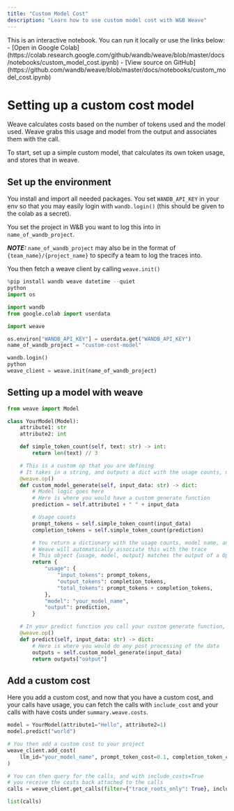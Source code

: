 ```yaml
---
title: "Custom Model Cost"
description: "Learn how to use custom model cost with W&B Weave"
---
```


<Note>
This is an interactive notebook. You can run it locally or use the links below:
- [Open in Google Colab](https://colab.research.google.com/github/wandb/weave/blob/master/docs/notebooks/custom_model_cost.ipynb)
- [View source on GitHub](https://github.com/wandb/weave/blob/master/docs/notebooks/custom_model_cost.ipynb)
</Note>

# Setting up a custom cost model

Weave calculates costs based on the number of tokens used and the model used.
Weave grabs this usage and model from the output and associates them with the call.

To start, set up a simple custom model, that calculates its own token usage, and stores that in weave.

## Set up the environment

You install and import all needed packages.
You set `WANDB_API_KEY` in your env so that you may easily login with `wandb.login()` (this should be given to the colab as a secret).

You set the project in W&B you want to log this into in `name_of_wandb_project`.

**_NOTE:_** `name_of_wandb_project` may also be in the format of `{team_name}/{project_name}` to specify a team to log the traces into.

You then fetch a weave client by calling `weave.init()`

```python
%pip install wandb weave datetime --quiet
python
import os

import wandb
from google.colab import userdata

import weave

os.environ["WANDB_API_KEY"] = userdata.get("WANDB_API_KEY")
name_of_wandb_project = "custom-cost-model"

wandb.login()
python
weave_client = weave.init(name_of_wandb_project)
```

## Setting up a model with weave

```python
from weave import Model

class YourModel(Model):
    attribute1: str
    attribute2: int

    def simple_token_count(self, text: str) -> int:
        return len(text) // 3

    # This is a custom op that you are defining
    # It takes in a string, and outputs a dict with the usage counts, model name, and the output
    @weave.op()
    def custom_model_generate(self, input_data: str) -> dict:
        # Model logic goes here
        # Here is where you would have a custom generate function
        prediction = self.attribute1 + " " + input_data

        # Usage counts
        prompt_tokens = self.simple_token_count(input_data)
        completion_tokens = self.simple_token_count(prediction)

        # You return a dictionary with the usage counts, model name, and the output
        # Weave will automatically associate this with the trace
        # This object {usage, model, output} matches the output of a OpenAI Call
        return {
            "usage": {
                "input_tokens": prompt_tokens,
                "output_tokens": completion_tokens,
                "total_tokens": prompt_tokens + completion_tokens,
            },
            "model": "your_model_name",
            "output": prediction,
        }

    # In your predict function you call your custom generate function, and return the output.
    @weave.op()
    def predict(self, input_data: str) -> dict:
        # Here is where you would do any post processing of the data
        outputs = self.custom_model_generate(input_data)
        return outputs["output"]
```

## Add a custom cost

Here you add a custom cost, and now that you have a custom cost, and your calls have usage, you can fetch the calls with `include_cost` and your calls with have costs under `summary.weave.costs`.

```python
model = YourModel(attribute1="Hello", attribute2=1)
model.predict("world")

# You then add a custom cost to your project
weave_client.add_cost(
    llm_id="your_model_name", prompt_token_cost=0.1, completion_token_cost=0.2
)

# You can then query for the calls, and with include_costs=True
# you receive the costs back attached to the calls
calls = weave_client.get_calls(filter={"trace_roots_only": True}, include_costs=True)

list(calls)
```